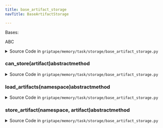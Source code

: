 ```yaml
---
title: base_artifact_storage
navTitle: BaseArtifactStorage

---
```


<span id="griptape.memory.task.storage.base_artifact_storage.BaseArtifactStorage"></span>

Bases:

<span title="abc.ABC">ABC</span>

<details><summary>Source Code in <code>griptape&#47;memory&#47;task&#47;storage&#47;base_artifact_storage.py</code></summary>

```python
@define
class BaseArtifactStorage(ABC):
    @abstractmethod
    def store_artifact(self, namespace: str, artifact: BaseArtifact) -> None: ...

    @abstractmethod
    def load_artifacts(self, namespace: str) -> ListArtifact: ...

    @abstractmethod
    def can_store(self, artifact: BaseArtifact) -> bool: ...
```

</details>

<span id="griptape.memory.task.storage.base_artifact_storage.BaseArtifactStorage.can_store"></span>

### can_store(artifact)abstractmethod

<details><summary>Source Code in <code>griptape&#47;memory&#47;task&#47;storage&#47;base_artifact_storage.py</code></summary>

```python
@abstractmethod
def can_store(self, artifact: BaseArtifact) -> bool: ...
```

</details>

<span id="griptape.memory.task.storage.base_artifact_storage.BaseArtifactStorage.load_artifacts"></span>

### load_artifacts(namespace)abstractmethod

<details><summary>Source Code in <code>griptape&#47;memory&#47;task&#47;storage&#47;base_artifact_storage.py</code></summary>

```python
@abstractmethod
def load_artifacts(self, namespace: str) -> ListArtifact: ...
```

</details>

<span id="griptape.memory.task.storage.base_artifact_storage.BaseArtifactStorage.store_artifact"></span>

### store_artifact(namespace, artifact)abstractmethod

<details><summary>Source Code in <code>griptape&#47;memory&#47;task&#47;storage&#47;base_artifact_storage.py</code></summary>

```python
@abstractmethod
def store_artifact(self, namespace: str, artifact: BaseArtifact) -> None: ...
```

</details>

